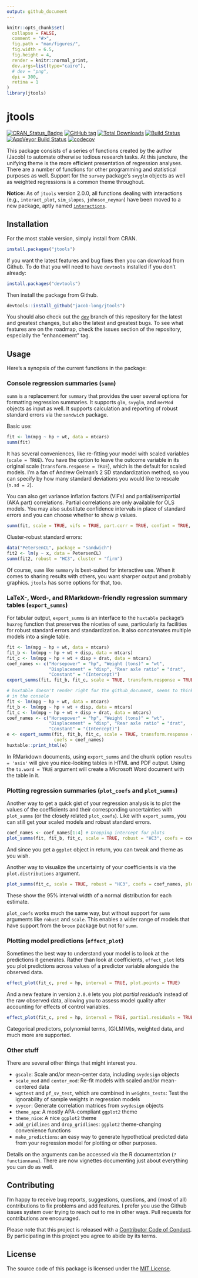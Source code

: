 ```yaml
---
output: github_document
---
```


<!-- README.md is generated from README.Rmd. Please edit that file -->

```r
knitr::opts_chunk$set(
  collapse = FALSE,
  comment = "#>",
  fig.path = "man/figures/",
  fig.width = 6.5,
  fig.height = 4,
  render = knitr::normal_print,
  dev.args=list(type="cairo"),
  # dev = "png",
  dpi = 300,
  retina = 1
)
library(jtools)
```

# jtools 

[![CRAN_Status_Badge](http://www.r-pkg.org/badges/version-ago/jtools)](https://cran.r-project.org/package=jtools) [![GitHub tag](https://img.shields.io/github/tag/jacob-long/jtools.svg?label=Github)](https://github.com/jacob-long/jtools) [![Total Downloads](https://cranlogs.r-pkg.org/badges/grand-total/jtools)](https://cran.r-project.org/package=jtools)
 [![Build Status](https://travis-ci.org/jacob-long/jtools.svg?branch=master)](https://travis-ci.org/jacob-long/jtools) [![AppVeyor Build Status](https://ci.appveyor.com/api/projects/status/github/jacob-long/JTools?branch=master&svg=true)](https://ci.appveyor.com/project/jacob-long/JTools) [![codecov](https://codecov.io/gh/jacob-long/jtools/branch/master/graph/badge.svg)](https://codecov.io/gh/jacob-long/jtools) 
<!-- [![Project Status: Active - The project has reached a stable, usable state and is being actively developed.](http://www.repostatus.org/badges/latest/active.svg)](http://www.repostatus.org/#active) [![MIT License](https://img.shields.io/badge/license-MIT-blue.svg?style=flat)](https://opensource.org/licenses/MIT) -->

This package consists of a series of functions created by the author (Jacob)
to automate otherwise tedious research tasks. At this juncture, the unifying
theme is the more efficient presentation of regression analyses. There are 
a number of functions for other programming and statistical purposes as 
well. Support for the `survey` package's `svyglm` objects as well as weighted
regressions is a common theme throughout.

**Notice:** As of `jtools` version 2.0.0, all functions dealing with 
interactions (e.g., `interact_plot`, `sim_slopes`, `johnson_neyman`) have been
moved to a new package, aptly named 
[`interactions`](https://interactions.jacob-long.com).

## Installation

For the most stable version, simply install from CRAN.

```r
install.packages("jtools")
```

If you want the latest features and bug fixes then you can download from
Github. To do that you will need to have `devtools` installed if you don't 
already:

```r
install.packages("devtools")
```

Then install the package from Github.

```r
devtools::install_github("jacob-long/jtools")
```

You should also check out the
[`dev`](https://github.com/jacob-long/jtools/tree/dev) branch of this 
repository for the latest and greatest changes, but also the latest and 
greatest bugs. To see what features are on the roadmap, check the issues
section of the repository, especially the "enhancement" tag.

## Usage

Here's a synopsis of the current functions in the package:

### Console regression summaries (`summ`)

`summ` is a replacement for `summary` that provides the user several options
for formatting regression summaries. It supports `glm`, `svyglm`, and `merMod`
objects as input as well. It supports calculation and reporting of
robust standard errors via the `sandwich` package.

Basic use:

```r
fit <- lm(mpg ~ hp + wt, data = mtcars)
summ(fit)
```

It has several conveniences, like re-fitting your model with
scaled variables (`scale = TRUE`). You have the option to leave the
outcome variable in its original scale (`transform.response = TRUE`),
which is the default for scaled models. I'm a fan of Andrew Gelman's 2
SD standardization method, so you can specify by how many standard deviations 
you would like to rescale (`n.sd = 2`). 

You can also get variance inflation factors (VIFs) and partial/semipartial
(AKA part) correlations. Partial correlations are only available for OLS
models. You may also substitute confidence intervals in place of standard 
errors and you can choose whether to show p values.

```r
summ(fit, scale = TRUE, vifs = TRUE, part.corr = TRUE, confint = TRUE, pvals = FALSE)
```

Cluster-robust standard errors:

```r
data("PetersenCL", package = "sandwich")
fit2 <- lm(y ~ x, data = PetersenCL)
summ(fit2, robust = "HC3", cluster = "firm")
```

Of course, `summ` like `summary` is best-suited for interactive use. When
it comes to sharing results with others, you want sharper output and probably
graphics. `jtools` has some options for that, too.

### LaTeX-, Word-, and RMarkdown-friendly regression summary tables (`export_summs`)

For tabular output, `export_summs` is an interface to the `huxtable`
package's `huxreg` function that preserves the niceties of `summ`, particularly
its facilities for robust standard errors and standardization. It also 
concatenates multiple models into a single table.

```r
fit <- lm(mpg ~ hp + wt, data = mtcars)
fit_b <- lm(mpg ~ hp + wt + disp, data = mtcars)
fit_c <- lm(mpg ~ hp + wt + disp + drat, data = mtcars)
coef_names <- c("Horsepower" = "hp", "Weight (tons)" = "wt",
                "Displacement" = "disp", "Rear axle ratio" = "drat",
                "Constant" = "(Intercept)")
export_summs(fit, fit_b, fit_c, scale = TRUE, transform.response = TRUE, coefs = coef_names)
```
```r
# huxtable doesn't render right for the github_document, seems to thinks it's
# in the console
fit <- lm(mpg ~ hp + wt, data = mtcars)
fit_b <- lm(mpg ~ hp + wt + disp, data = mtcars)
fit_c <- lm(mpg ~ hp + wt + disp + drat, data = mtcars)
coef_names <- c("Horsepower" = "hp", "Weight (tons)" = "wt",
                "Displacement" = "disp", "Rear axle ratio" = "drat",
                "Constant" = "(Intercept)")
e <- export_summs(fit, fit_b, fit_c, scale = TRUE, transform.response = TRUE,
                  coefs = coef_names)
huxtable::print_html(e)
```

In RMarkdown documents, using `export_summs` and the chunk option 
`results = 'asis'` will give you nice-looking tables in HTML and PDF
output. Using the `to.word = TRUE` argument will create a Microsoft Word
document with the table in it.

### Plotting regression summaries (`plot_coefs` and `plot_summs`)

Another way to get a quick gist of your regression analysis is to 
plot the values of the coefficients and their corresponding uncertainties
with `plot_summs` (or the closely related `plot_coefs`).
Like with `export_summs`, you can still get your scaled
models and robust standard errors.

```r
coef_names <- coef_names[1:4] # Dropping intercept for plots
plot_summs(fit, fit_b, fit_c, scale = TRUE, robust = "HC3", coefs = coef_names)
```

And since you get a `ggplot` object in return, you can tweak and theme as
you wish.

Another way to visualize the uncertainty of your coefficients is via the
`plot.distributions` argument.

```r
plot_summs(fit_c, scale = TRUE, robust = "HC3", coefs = coef_names, plot.distributions = TRUE)
```

These show the 95% interval width of a normal distribution for each estimate.

`plot_coefs` works much the same way, but without support for `summ` 
arguments like `robust` and `scale`. This enables a wider range of 
models that have support from the `broom` package but not for `summ`. 

### Plotting model predictions (`effect_plot`)

Sometimes the best way to understand your model is to look at the predictions
it generates. Rather than look at coefficients, `effect_plot` lets you plot
predictions across values of a predictor variable alongside the observed data. 

```r
effect_plot(fit_c, pred = hp, interval = TRUE, plot.points = TRUE)
```

And a new feature in version `2.0.0` lets you plot *partial residuals*
instead of the raw observed data, allowing you to assess model quality after
accounting for effects of control variables.

```r
effect_plot(fit_c, pred = hp, interval = TRUE, partial.residuals = TRUE)
```

Categorical predictors, polynomial terms, (G)LM(M)s, weighted data, and much
more are supported. 

### Other stuff

There are several other things that might interest you.

* `gscale`: Scale and/or mean-center data, including `svydesign` objects
* `scale_mod` and `center_mod`: Re-fit models with scaled and/or mean-centered
data
* `wgttest` and `pf_sv_test`, which are combined in `weights_tests`: Test the
ignorability of sample weights in regression models
* `svycor`: Generate correlation matrices from `svydesign` objects
* `theme_apa`: A mostly APA-compliant `ggplot2` theme
* `theme_nice`: A nice `ggplot2` theme
* `add_gridlines` and `drop_gridlines`: `ggplot2` theme-changing convenience
functions
* `make_predictions`: an easy way to generate hypothetical predicted data
from your regression model for plotting or other purposes.

Details on the arguments can be accessed via the R documentation 
(`?functionname`). 
There are now vignettes documenting just about everything you can do as well.

## Contributing

I'm happy to receive bug reports, suggestions, questions, and (most of all) 
contributions to fix problems and add features. I prefer you use the Github
issues system over trying to reach out to me in other ways. Pull requests for 
contributions are encouraged.

Please note that this project is released with a 
[Contributor Code of Conduct](CONDUCT.md). By participating in this project
you agree to abide by its terms.

## License

The source code of this package is licensed under the 
[MIT License](http://opensource.org/licenses/mit-license.php).

